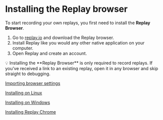 
# Installing the Replay browser

To start recording your own replays, you first need to install the **Replay Browser**.

1. Go to [replay.io](https://www.replay.io/) and download the Replay browser.
2. Install Replay like you would any other native application on your computer.
3. Open Replay and create an account. 

<Callout type="info" emoji="👉">
💡 Installing the **Replay Browser** is only required to record replays. If you’ve received a link to an existing replay, open it in any browser and skip straight to debugging.

</Callout>

[Importing browser settings](/getting-started/bug-reports/installing-the-replay-browser/importing-browser-settings)

[Installing on Linux](/getting-started/bug-reports/installing-the-replay-browser/installing-on-linux)

[Installing on Windows](/getting-started/bug-reports/installing-the-replay-browser/installing-on-windows)

[Installing Replay Chrome](/getting-started/bug-reports/installing-the-replay-browser/installing-replay-chrome)